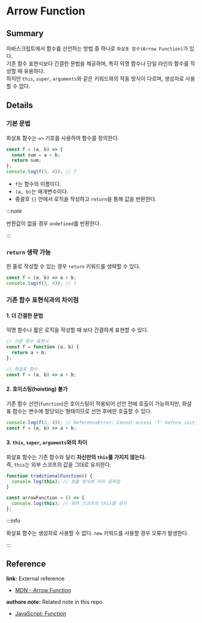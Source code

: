 # Arrow Function

## Summary

자바스크립트에서 함수를 선언하는 방법 중 하나로 `화살표 함수(Arrow Function)`가 있다.  
기존 함수 표현식보다 간결한 문법을 제공하며, 특히 익명 함수나 단일 라인의 함수를 작성할 때 유용하다.  
하지만 `this`, `super`, `arguments`와 같은 키워드와의 작동 방식이 다르며, 생성자로 사용할 수 없다.

## Details

### 기본 문법

화살표 함수는 `=>` 기호를 사용하여 함수를 정의한다.

```js
const f = (a, b) => {
  const sum = a + b;
  return sum;
};
console.log(f(3, 4)); // 7
```

- `f`는 함수의 이름이다.
- `(a, b)`는 매개변수이다.
- 중괄호 `{}` 안에서 로직을 작성하고 `return`을 통해 값을 반환한다.

:::note 

반환값이 없을 경우 `undefined`를 반환한다. 

:::

### `return` 생략 가능

한 줄로 작성할 수 있는 경우 `return` 키워드를 생략할 수 있다.

```js
const f = (a, b) => a + b;
console.log(f(3, 4)); // 7
```

### 기존 함수 표현식과의 차이점

#### 1. 더 간결한 문법

익명 함수나 짧은 로직을 작성할 때 보다 간결하게 표현할 수 있다.

```js
// 기존 함수 표현식
const f = function (a, b) {
  return a + b;
};

// 화살표 함수
const f = (a, b) => a + b;
```

#### 2. **호이스팅(hoisting) 불가**

기존 함수 선언(`function`)은 호이스팅이 적용되어 선언 전에 호출이 가능하지만, 화살표 함수는 변수에 할당되는 형태이므로 선언 후에만 호출할 수 있다.

```js
console.log(f(3, 4)); // ReferenceError: Cannot access 'f' before initialization
const f = (a, b) => a + b;
```

#### 3. **`this`, `super`, `arguments`와의 차이**

화살표 함수는 기존 함수와 달리 **자신만의 `this`를 가지지 않는다.**  
즉, `this`는 외부 스코프의 값을 그대로 유지한다.

```js
function traditionalFunction() {
  console.log(this); // 호출 방식에 따라 달라짐
}

const arrowFunction = () => {
  console.log(this); // 외부 스코프의 this를 유지
};
```

:::info 

화살표 함수는 생성자로 사용할 수 없다. `new` 키워드를 사용할 경우 오류가 발생한다. 

:::

## Reference

**link:** External reference

- [MDN - Arrow Function](https://developer.mozilla.org/en-US/docs/Web/JavaScript/Reference/Functions/Arrow_functions)

**authore note:** Related note in this repo

- [JavaScript: Function](./Function.md)
